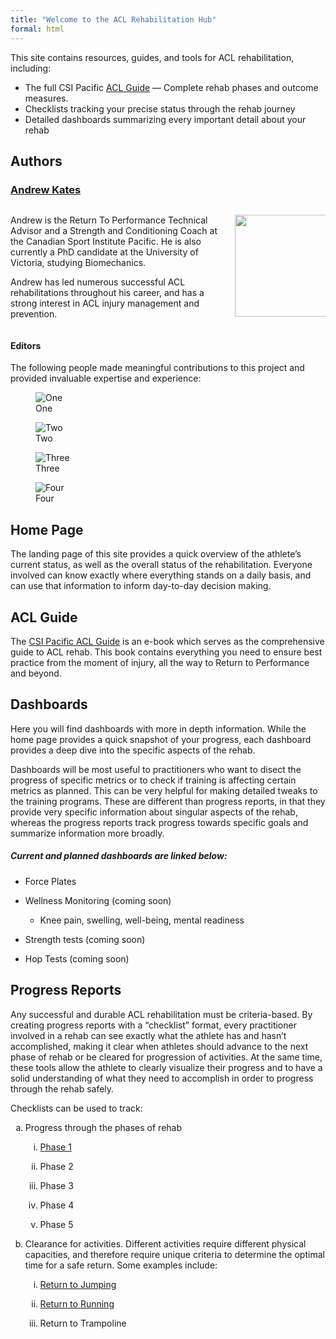 ```yaml
---
title: "Welcome to the ACL Rehabilitation Hub"
formal: html
---
```


This site contains resources, guides, and tools for ACL rehabilitation, including:

-   The full CSI Pacific [ACL Guide](guide.qmd) — Complete rehab phases and outcome measures.
-   Checklists tracking your precise status through the rehab journey
-   Detailed dashboards summarizing every important detail about your rehab

## Authors

### [Andrew Kates](https://github.com/AKates717)

::::: columns
::: {.column width="70%"}
Andrew is the Return To Performance Technical Advisor and a Strength and Conditioning Coach at the Canadian Sport Institute Pacific. He is also currently a PhD candidate at the University of Victoria, studying Biomechanics.

Andrew has led numerous successful ACL rehabilitations throughout his career, and has a strong interest in ACL injury management and prevention.
:::

::: {.column width="30%" fig-align="right"}
![](images/Hayds.png){width="163"}
:::
:::::

#### Editors

The following people made meaningful contributions to this project and provided invaluable expertise and experience:

::: {layout-ncol="4" fig-cap=""}
![One](images/placeholder.jpg){#craig}

![Two](images/placeholder.jpg){#dana}

![Three](images/placeholder.jpg){#jer}

![Four](images/placeholder.jpg){#physio}
:::

## Home Page

The landing page of this site provides a quick overview of the athlete's current status, as well as the overall status of the rehabilitation. Everyone involved can know exactly where everything stands on a daily basis, and can use that information to inform day-to-day decision making.

## ACL Guide

The [CSI Pacific ACL Guide](guide.qmd "ACL Guide") is an e-book which serves as the comprehensive guide to ACL rehab. This book contains everything you need to ensure best practice from the moment of injury, all the way to Return to Performance and beyond.

## Dashboards

Here you will find dashboards with more in depth information. While the home page provides a quick snapshot of your progress, each dashboard provides a deep dive into the specific aspects of the rehab.

Dashboards will be most useful to practitioners who want to disect the progress of specific metrics or to check if training is affecting certain metrics as planned. This can be very helpful for making detailed tweaks to the training programs. These are different than progress reports, in that they provide very specific information about singular aspects of the rehab, whereas the progress reports track progress towards specific goals and summarize information more broadly.

##### Current and planned dashboards are linked below:

-   Force Plates

-   Wellness Monitoring (coming soon)

    -   Knee pain, swelling, well-being, mental readiness

-   Strength tests (coming soon)

-   Hop Tests (coming soon)

## Progress Reports

Any successful and durable ACL rehabilitation must be criteria-based. By creating progress reports with a "checklist" format, every practitioner involved in a rehab can see exactly what the athlete has and hasn't accomplished, making it clear when athletes should advance to the next phase of rehab or be cleared for progression of activities. At the same time, these tools allow the athlete to clearly visualize their progress and to have a solid understanding of what they need to accomplish in order to progress through the rehab safely.

Checklists can be used to track:

a.  Progress through the phases of rehab

    i.  [Phase 1](checklists/phase1_checklist.qmd)

    ii. Phase 2

    iii. Phase 3

    iv. Phase 4

    v.  Phase 5

b.  Clearance for activities. Different activities require different physical capacities, and therefore require unique criteria to determine the optimal time for a safe return. Some examples include:

    i.  [Return to Jumping](checklists/return_to_jump_checklist.qmd)

    ii. [Return to Running](checklists/return_to_run_checklist.qmd)

    iii. Return to Trampoline
